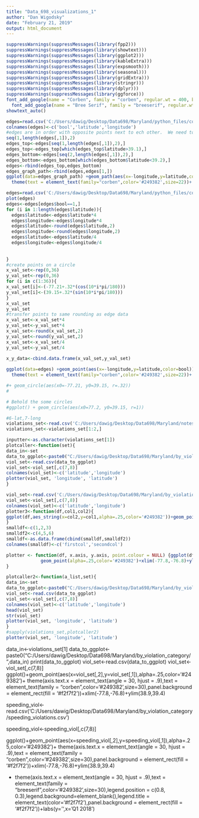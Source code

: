 ---
title: "Data_698_visualizations_1"
author: "Dan Wigodsky"
date: "February 21, 2019"
output: html_document
---

```{r load-packages}
suppressWarnings(suppressMessages(library(fpp2)))
suppressWarnings(suppressMessages(library(showtext)))
suppressWarnings(suppressMessages(library(ggplot2)))
suppressWarnings(suppressMessages(library(kableExtra)))
suppressWarnings(suppressMessages(library(expsmooth)))
suppressWarnings(suppressMessages(library(seasonal)))
suppressWarnings(suppressMessages(library(gridExtra)))
suppressWarnings(suppressMessages(library(stringr)))
suppressWarnings(suppressMessages(library(dplyr)))
suppressWarnings(suppressMessages(library(ggforce)))
font_add_google(name = "Corben", family = "corben", regular.wt = 400, bold.wt = 700)
  font_add_google(name = "Bree Serif", family = "breeserif", regular.wt = 400, bold.wt = 700)
showtext_auto()
```   
  
```{r datavistemp2,fig.showtext = TRUE,echo=FALSE,fig.height=10,fig.width=10,warning=FALSE,eval=FALSE}
edges=read.csv('C:/Users/dawig/Desktop/Data698/Maryland/python_files/county_edges_first_last_match.csv',header=FALSE)
colnames(edges)<-c('bool','latitude','longitude')
#edges are in order with opposite points next to ech other.  We need to unzip them so they're in order
seq(1,length(edges[,1]),2)
edges_top<-edges[seq(1,length(edges[,1]),2),]
edges_top<-edges_top[which(edges_top$latitude>39.1),]
edges_bottom<-edges[seq(2,length(edges[,1]),2),]
edges_bottom<-edges_bottom[which(edges_bottom$latitude<39.2),]
edges<-rbind(edges_top,edges_bottom)
edges_graph_path<-rbind(edges,edges[1,])
ggplot(data=edges_graph_path) +geom_path(aes(x=-longitude,y=latitude,color=bool))+
  theme(text = element_text(family="corben",color='#249382',size=22))+ geom_circle(aes(x0=-77.21, y0=39.15, r=.32))+ geom_point(aes(x=-77.21, y=39.15),color='blue')
```  
  
```{r datavistemp,fig.showtext = TRUE,echo=FALSE,fig.height=10,fig.width=10,warning=FALSE,eval=FALSE}
edges=read.csv('C:/Users/dawig/Desktop/Data698/Maryland/python_files/county_edges_stage_2.csv')
plot(edges)
edges<-edges[edges$bool==1,]
for (i in 1:length(edges$latitude)){
  edges$latitude<-edges$latitude*4
  edges$longitude<-edges$longitude*4
  edges$latitude<-round(edges$latitude,2)
  edges$longitude<-round(edges$longitude,2)
  edges$latitude<-edges$latitude/4
  edges$longitude<-edges$longitude/4
  
  
}
#create points on a circle
x_val_set<-rep(0,36)
y_val_set<-rep(0,36)
for (i in c(1:36)){
x_val_set[i]<-(-77.21+.32*(cos(10*i*pi/180)))
y_val_set[i]<-(39.15+.32*(sin(10*i*pi/180)))
}
x_val_set
y_val_set
#transfer points to same rounding as edge data
x_val_set<-x_val_set*4
y_val_set<-y_val_set*4
x_val_set<-round(x_val_set,2)
y_val_set<-round(y_val_set,2)
x_val_set<-x_val_set/4
y_val_set<-y_val_set/4

x_y_data<-cbind.data.frame(x_val_set,y_val_set)
  
ggplot(data=edges) +geom_point(aes(x=-longitude,y=latitude,color=bool))+
  theme(text = element_text(family="corben",color='#249382',size=22))+ geom_circle(aes(x0=-77.21, y0=39.15, r=.32))+geom_segment(aes(x = -77.3, xend = -77.12, y = 39.45708, yend = 38.84292))+geom_point(data=x_y_data,x=x_val_set,y=y_val_set,color='green')+geom_segment(aes(x = x_val_set[3], xend = x_val_set[21], y = y_val_set[3], yend = y_val_set[21]))+geom_segment(aes(x = x_val_set[15], xend = x_val_set[33], y = y_val_set[15], yend = y_val_set[33]))#+ geom_line(data=line_matrix,x=xvals,y=yvals) #+xlim(-77.21,-76.9)+ylim(39.07,39.35) #+geom_point(y=39.138,x=-76.94,color='red')

#+ geom_circle(aes(x0=-77.21, y0=39.15, r=.32))
# 

# Behold the some circles
#ggplot() + geom_circle(aes(x0=77.2, y0=39.15, r=1))
```




```{r datavis1,fig.showtext = TRUE,echo=FALSE,fig.heigth=4,fig.width=8,warning=FALSE,eval=TRUE}
#6-lat,7-long
violations_set<-read.csv('C:/Users/dawig/Desktop/Data698/Maryland/notes/violations_files.csv',header=FALSE)
violations_set<-violations_set[1:2,]

inputter<-as.character(violations_set[1])
plotcaller<-function(set){
data_in<-set
data_to_ggplot<-paste0("C:/Users/dawig/Desktop/Data698/Maryland/by_violation_category/",data_in)
viol_set<-read.csv(data_to_ggplot)
viol_set<-viol_set[,c(7,8)]
colnames(viol_set)<-c('latitude','longitude')
plotter(viol_set, 'longitude', 'latitude')
}

viol_set<-read.csv('C:/Users/dawig/Desktop/Data698/Maryland/by_violation_category/school_bus_violations.csv')
viol_set<-viol_set[,c(7,8)]
colnames(viol_set)<-c('latitude','longitude')
plotter3<-function(df,col1,col2){
ggplot(df,aes_string(x=col2,y=col1,alpha=.25,color='#249382'))+geom_point()+ theme(axis.text.x = element_text(angle = 30, hjust = .9),text = element_text(family = "corben",color='#249382',size=30),panel.background = element_rect(fill = '#f2f7f2'))
}
smalldf<-c(1,2,3)
smalldf2<-c(4,5,6)
smalldf<-as.data.frame(cbind(smalldf,smalldf2))
colnames(smalldf)<-c('firstcol','secondcol')

plotter <- function(df, x.axis, y.axis, point.colour = NULL) {ggplot(df, aes_string(x = x.axis, y = y.axis)) + 
             geom_point(alpha=.25,color='#249382')+xlim(-77.8,-76.8)+ylim(38.9,39.4)
}

plotcaller2<-function(a_list,set){
data_in<-set
data_to_ggplot<-paste0("C:/Users/dawig/Desktop/Data698/Maryland/by_violation_category/",data_in)
viol_set<-read.csv(data_to_ggplot)
viol_set<-viol_set[,c(7,8)]
colnames(viol_set)<-c('latitude','longitude')
head(viol_set)
str(viol_set)
plotter(viol_set, 'longitude', 'latitude')
}
#sapply(violations_set,plotcaller2)
plotter(viol_set, 'longitude', 'latitude')
```
data_in<-violations_set[1]
data_to_ggplot<-paste0("C:/Users/dawig/Desktop/Data698/Maryland/by_violation_category/",data_in)
print(data_to_ggplot)
viol_set<-read.csv(data_to_ggplot)
viol_set<-viol_set[,c(7,8)]
ggplot()+geom_point(aes(x=viol_set[,2],y=viol_set[,1]),alpha=.25,color='#249382')+ theme(axis.text.x = element_text(angle = 30, hjust = .9),text = element_text(family = "corben",color='#249382',size=30),panel.background = element_rect(fill = '#f2f7f2'))+xlim(-77.8,-76.8)+ylim(38.9,39.4)


speeding_viol<-read.csv('C:/Users/dawig/Desktop/Data698/Maryland/by_violation_category/speeding_violations.csv')


speeding_viol<-speeding_viol[,c(7,8)]

ggplot()+geom_point(aes(x=speeding_viol[,2],y=speeding_viol[,1]),alpha=.25,color='#249382')+ theme(axis.text.x = element_text(angle = 30, hjust = .9),text = element_text(family = "corben",color='#249382',size=30),panel.background = element_rect(fill = '#f2f7f2'))+xlim(-77.8,-76.8)+ylim(38.9,39.4)




+ theme(axis.text.x = element_text(angle = 30, hjust = .9),text = element_text(family = "breeserif",color='#249382',size=30),legend.position = c(0.8, 0.3),legend.background=element_blank(),legend.title = element_text(color='#f2f7f2'),panel.background = element_rect(fill = '#f2f7f2'))+labs(y='',x='Q1 2018')